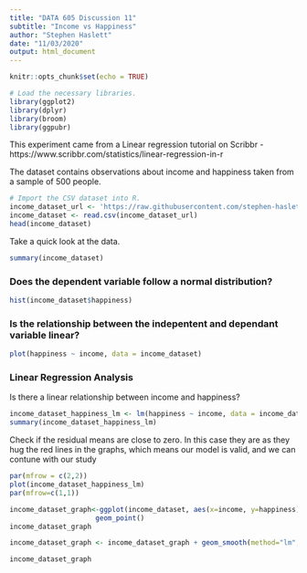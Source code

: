 ```yaml
---
title: "DATA 605 Discussion 11"
subtitle: "Income vs Happiness"
author: "Stephen Haslett"
date: "11/03/2020"
output: html_document
---
```


```r
knitr::opts_chunk$set(echo = TRUE)

# Load the necessary libraries.
library(ggplot2)
library(dplyr)
library(broom)
library(ggpubr)
```

This experiment came from a Linear regression tutorial on Scribbr - https://www.scribbr.com/statistics/linear-regression-in-r


The dataset contains observations about income and happiness taken from a sample of 500 people.

```r
# Import the CSV dataset into R.
income_dataset_url <- 'https://raw.githubusercontent.com/stephen-haslett/data605/data605-week-11/income_to_happy.csv'
income_dataset <- read.csv(income_dataset_url)
head(income_dataset)
``` 

Take a quick look at the data.

```r
summary(income_dataset)
```


### Does the dependent variable follow a normal distribution?

```r
hist(income_dataset$happiness)
```


### Is the relationship between the indepentent and dependant variable linear?

```r
plot(happiness ~ income, data = income_dataset)
```


### Linear Regression Analysis

Is there a linear relationship between income and happiness?

```r
income_dataset_happiness_lm <- lm(happiness ~ income, data = income_dataset)
summary(income_dataset_happiness_lm)
```

Check if the residual means are close to zero. In this case they are as they hug the red lines in the graphs, which means our model is valid, and we can contune with our study


```r
par(mfrow = c(2,2))
plot(income_dataset_happiness_lm)
par(mfrow=c(1,1))
```


```r

income_dataset_graph<-ggplot(income_dataset, aes(x=income, y=happiness))+
                     geom_point()
income_dataset_graph
```

```r
income_dataset_graph <- income_dataset_graph + geom_smooth(method="lm", col="black")

income_dataset_graph
```




